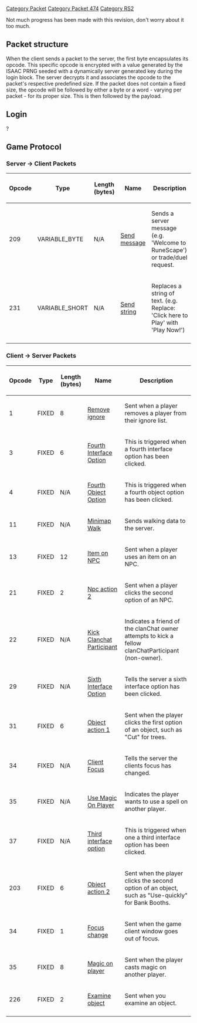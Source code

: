 [[Category Packet]]
[[Category Packet 474]]
[[Category RS2]]

Not much progress has been made with this revision, don't worry about it too much.


== '''Packet structure''' ==
When the client sends a packet to the server, the first byte encapsulates its opcode. This specific opcode is encrypted with a value generated by the ISAAC PRNG seeded with a dynamically server generated key during the login block. The server decrypts it and associates the opcode to the packet's respective predefined size. If the packet does not contain a fixed size, the opcode will be followed by either a byte or a word - varying per packet - for its proper size. This is then followed by the payload.

== '''Login''' ==
?

== '''Game Protocol''' ==

===Server -> Client Packets===

{| border=2
|-
! Opcode
! Type
! Length (bytes)
! Name
! Description
|-
| 209
| VARIABLE_BYTE
| N/A
| [[474 Send message|Send message]]
| Sends a server message (e.g. 'Welcome to RuneScape') or trade/duel request. 
|-
| 231
| VARIABLE_SHORT
| N/A
| [[474 Send string|Send string]]
| Replaces a string of text. (e.g. Replace: 'Click here to Play' with 'Play Now!') 
|-
|}

===Client -> Server Packets===

{| border=2
|-
! Opcode
! Type
! Length (bytes)
! Name
! Description
|-
| 1
| FIXED
| 8
| [[474 Remove ignore|Remove ignore]]
| Sent when a player removes a player from their ignore list. 
|-
| 3
| FIXED
| 6
| [[474 Fourth Interface Option|Fourth Interface Option]]
| This is triggered when a fourth interface option has been clicked. 
|-
| 4
| FIXED
| N/A
| [[474 Fourth Object Option|Fourth Object Option]]
| This is triggered when a fourth object option has been clicked. 
|-
| 11
| FIXED
| N/A
| [[474 Minimap Walk|Minimap Walk]]
| Sends walking data to the server.
|-
| 13
| FIXED
| 12
| [[474 Item on NPC|Item on NPC]]
| Sent when a player uses an item on an NPC. 
|-
| 21
| FIXED
| 2
| [[474 Npc action 2|Npc action 2]]
| Sent when a player clicks the second option of an NPC. 
|-
| 22
| FIXED
| N/A
| [[474 Kick Clanchat Participant|Kick Clanchat Participant]]
| Indicates a friend of the clanChat owner attempts to kick a fellow clanChatParticipant (non-owner).
|-
| 29
| FIXED
| N/A
| [[474 Sixth Interface Option|Sixth Interface Option]]
| Tells the server a sixth interface option has been clicked.
|-
| 31
| FIXED
| 6
| [[474 Object action 1|Object action 1]]
| Sent when the player clicks the first option of an object, such as "Cut" for trees. 
|-
| 34
| FIXED
| N/A
| [[474 Client Focus|Client Focus]]
| Tells the server the clients focus has changed.
|-
| 35
| FIXED
| N/A
| [[474 Use Magic On Player|Use Magic On Player]]
| Indicates the player wants to use a spell on another player.
|-
| 37
| FIXED
| N/A
| [[474 Third interface option|Third interface option]]
| This is triggered when one a third interface option has been clicked.
|-
| 203
| FIXED
| 6
| [[474 Object action 2|Object action 2]]
| Sent when the player clicks the second option of an object, such as "Use-quickly" for Bank Booths. 
|-
| 34
| FIXED
| 1
| [[474 Focus change|Focus change]]
| Sent when the game client window goes out of focus. 
|-
| 35
| FIXED
| 8
| [[474 Magic on player|Magic on player]]
| Sent when the player casts magic on another player.  
|-
| 226
| FIXED
| 2
| [[474 Examine object|Examine object]]
| Sent when you examine an object.  
|-
|}